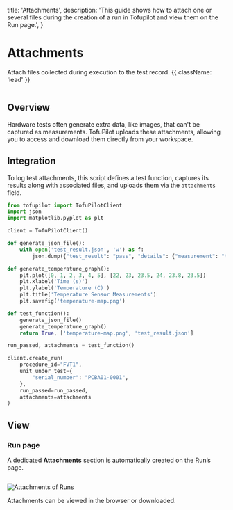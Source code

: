   title: 'Attachments',
  description:
    'This guide shows how to attach one or several files during the creation of a run in Tofupilot and view them on the Run page.',
}

# Attachments
Attach files collected during execution to the test record. {{ className: 'lead' }}

<Image
  src="/attachments-header.png"
  alt=""
/>

## Overview
Hardware tests often generate extra data, like images, that can't be captured as measurements. TofuPilot uploads these attachments, allowing you to access and download them directly from your workspace.

## Integration

To log test attachments, this script defines a test function, captures its results along with associated files, and uploads them via the `attachments` field.

<CodeGroup label='create_run_with_attachments.py'>



```python {{ title: 'Python client' }}
from tofupilot import TofuPilotClient
import json
import matplotlib.pyplot as plt

client = TofuPilotClient()

def generate_json_file():
    with open('test_result.json', 'w') as f:
        json.dump({"test_result": "pass", "details": {"measurement": "temperature", "value": 23.5}}, f)

def generate_temperature_graph():
    plt.plot([0, 1, 2, 3, 4, 5], [22, 23, 23.5, 24, 23.8, 23.5])
    plt.xlabel('Time (s)')
    plt.ylabel('Temperature (C)')
    plt.title('Temperature Sensor Measurements')
    plt.savefig('temperature-map.png')

def test_function():
    generate_json_file()
    generate_temperature_graph()
    return True, ['temperature-map.png', 'test_result.json']

run_passed, attachments = test_function()

client.create_run(
    procedure_id="FVT1",
    unit_under_test={
        "serial_number": "PCBA01-0001",
    },
    run_passed=run_passed,
    attachments=attachments
)
```

</CodeGroup>

## View

### Run page

A dedicated **Attachments** section is automatically created on the Run’s page.

<Image
  src="/attachments-page-run.png"
  alt=""
/>

<Image src="/run-attachments.png" alt="Attachments of Runs" />

Attachments can be viewed in the browser or downloaded.
